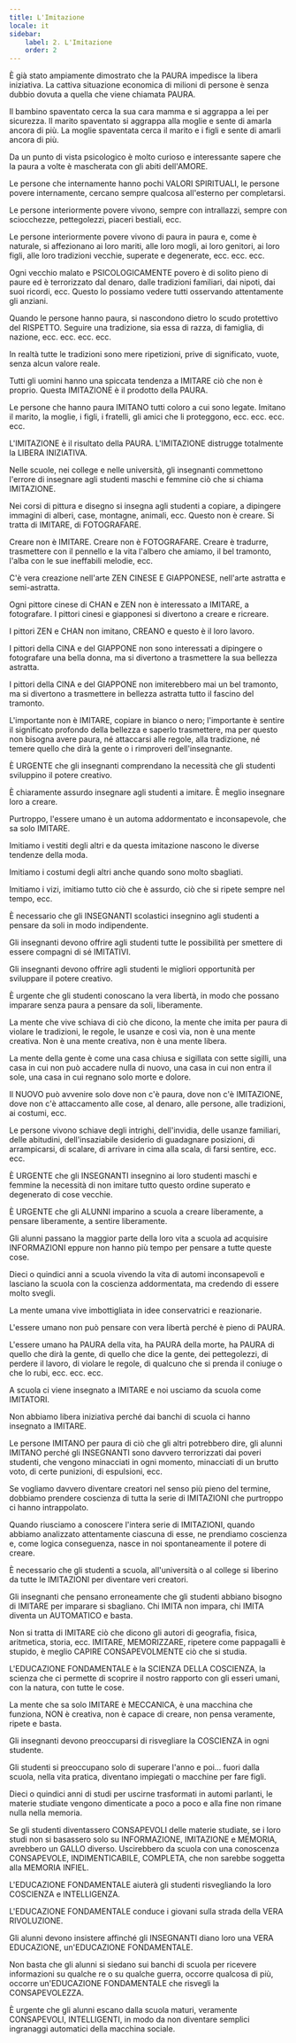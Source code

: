 ```yaml
---
title: L'Imitazione
locale: it
sidebar:
    label: 2. L'Imitazione
    order: 2
---
```

È già stato ampiamente dimostrato che la PAURA impedisce la libera iniziativa. La cattiva situazione economica di milioni di persone è senza dubbio dovuta a quella che viene chiamata PAURA.

Il bambino spaventato cerca la sua cara mamma e si aggrappa a lei per sicurezza. Il marito spaventato si aggrappa alla moglie e sente di amarla ancora di più. La moglie spaventata cerca il marito e i figli e sente di amarli ancora di più.

Da un punto di vista psicologico è molto curioso e interessante sapere che la paura a volte è mascherata con gli abiti dell'AMORE.

Le persone che internamente hanno pochi VALORI SPIRITUALI, le persone povere internamente, cercano sempre qualcosa all'esterno per completarsi.

Le persone interiormente povere vivono, sempre con intrallazzi, sempre con sciocchezze, pettegolezzi, piaceri bestiali, ecc.

Le persone interiormente povere vivono di paura in paura e, come è naturale, si affezionano ai loro mariti, alle loro mogli, ai loro genitori, ai loro figli, alle loro tradizioni vecchie, superate e degenerate, ecc. ecc. ecc.

Ogni vecchio malato e PSICOLOGICAMENTE povero è di solito pieno di paure ed è terrorizzato dal denaro, dalle tradizioni familiari, dai nipoti, dai suoi ricordi, ecc. Questo lo possiamo vedere tutti osservando attentamente gli anziani.

Quando le persone hanno paura, si nascondono dietro lo scudo protettivo del RISPETTO. Seguire una tradizione, sia essa di razza, di famiglia, di nazione, ecc. ecc. ecc. ecc.

In realtà tutte le tradizioni sono mere ripetizioni, prive di significato, vuote, senza alcun valore reale.

Tutti gli uomini hanno una spiccata tendenza a IMITARE ciò che non è proprio. Questa IMITAZIONE è il prodotto della PAURA.

Le persone che hanno paura IMITANO tutti coloro a cui sono legate. Imitano il marito, la moglie, i figli, i fratelli, gli amici che li proteggono, ecc. ecc. ecc. ecc.

L'IMITAZIONE è il risultato della PAURA. L'IMITAZIONE distrugge totalmente la LIBERA INIZIATIVA.

Nelle scuole, nei college e nelle università, gli insegnanti commettono l'errore di insegnare agli studenti maschi e femmine ciò che si chiama IMITAZIONE.

Nei corsi di pittura e disegno si insegna agli studenti a copiare, a dipingere immagini di alberi, case, montagne, animali, ecc. Questo non è creare. Si tratta di IMITARE, di FOTOGRAFARE.

Creare non è IMITARE. Creare non è FOTOGRAFARE. Creare è tradurre, trasmettere con il pennello e la vita l'albero che amiamo, il bel tramonto, l'alba con le sue ineffabili melodie, ecc.

C'è vera creazione nell'arte ZEN CINESE E GIAPPONESE, nell'arte astratta e semi-astratta.

Ogni pittore cinese di CHAN e ZEN non è interessato a IMITARE, a fotografare. I pittori cinesi e giapponesi si divertono a creare e ricreare.

I pittori ZEN e CHAN non imitano, CREANO e questo è il loro lavoro.

I pittori della CINA e del GIAPPONE non sono interessati a dipingere o fotografare una bella donna, ma si divertono a trasmettere la sua bellezza astratta.

I pittori della CINA e del GIAPPONE non imiterebbero mai un bel tramonto, ma si divertono a trasmettere in bellezza astratta tutto il fascino del tramonto.

L'importante non è IMITARE, copiare in bianco o nero; l'importante è sentire il significato profondo della bellezza e saperlo trasmettere, ma per questo non bisogna avere paura, né attaccarsi alle regole, alla tradizione, né temere quello che dirà la gente o i rimproveri dell'insegnante.

È URGENTE che gli insegnanti comprendano la necessità che gli studenti sviluppino il potere creativo.

È chiaramente assurdo insegnare agli studenti a imitare. È meglio insegnare loro a creare.

Purtroppo, l'essere umano è un automa addormentato e inconsapevole, che sa solo IMITARE.

Imitiamo i vestiti degli altri e da questa imitazione nascono le diverse tendenze della moda.

Imitiamo i costumi degli altri anche quando sono molto sbagliati.

Imitiamo i vizi, imitiamo tutto ciò che è assurdo, ciò che si ripete sempre nel tempo, ecc.

È necessario che gli INSEGNANTI scolastici insegnino agli studenti a pensare da soli in modo indipendente.

Gli insegnanti devono offrire agli studenti tutte le possibilità per smettere di essere compagni di sé IMITATIVI.

Gli insegnanti devono offrire agli studenti le migliori opportunità per sviluppare il potere creativo.

È urgente che gli studenti conoscano la vera libertà, in modo che possano imparare senza paura a pensare da soli, liberamente.

La mente che vive schiava di ciò che dicono, la mente che imita per paura di violare le tradizioni, le regole, le usanze e così via, non è una mente creativa. Non è una mente creativa, non è una mente libera.

La mente della gente è come una casa chiusa e sigillata con sette sigilli, una casa in cui non può accadere nulla di nuovo, una casa in cui non entra il sole, una casa in cui regnano solo morte e dolore.

Il NUOVO può avvenire solo dove non c'è paura, dove non c'è IMITAZIONE, dove non c'è attaccamento alle cose, al denaro, alle persone, alle tradizioni, ai costumi, ecc.

Le persone vivono schiave degli intrighi, dell'invidia, delle usanze familiari, delle abitudini, dell'insaziabile desiderio di guadagnare posizioni, di arrampicarsi, di scalare, di arrivare in cima alla scala, di farsi sentire, ecc. ecc.

È URGENTE che gli INSEGNANTI insegnino ai loro studenti maschi e femmine la necessità di non imitare tutto questo ordine superato e degenerato di cose vecchie.

È URGENTE che gli ALUNNI imparino a scuola a creare liberamente, a pensare liberamente, a sentire liberamente.

Gli alunni passano la maggior parte della loro vita a scuola ad acquisire INFORMAZIONI eppure non hanno più tempo per pensare a tutte queste cose.

Dieci o quindici anni a scuola vivendo la vita di automi inconsapevoli e lasciano la scuola con la coscienza addormentata, ma credendo di essere molto svegli.

La mente umana vive imbottigliata in idee conservatrici e reazionarie.

L'essere umano non può pensare con vera libertà perché è pieno di PAURA.

L'essere umano ha PAURA della vita, ha PAURA della morte, ha PAURA di quello che dirà la gente, di quello che dice la gente, dei pettegolezzi, di perdere il lavoro, di violare le regole, di qualcuno che si prenda il coniuge o che lo rubi, ecc. ecc. ecc.

A scuola ci viene insegnato a IMITARE e noi usciamo da scuola come IMITATORI.

Non abbiamo libera iniziativa perché dai banchi di scuola ci hanno insegnato a IMITARE.

Le persone IMITANO per paura di ciò che gli altri potrebbero dire, gli alunni IMITANO perché gli INSEGNANTI sono davvero terrorizzati dai poveri studenti, che vengono minacciati in ogni momento, minacciati di un brutto voto, di certe punizioni, di espulsioni, ecc.

Se vogliamo davvero diventare creatori nel senso più pieno del termine, dobbiamo prendere coscienza di tutta la serie di IMITAZIONI che purtroppo ci hanno intrappolato.

Quando riusciamo a conoscere l'intera serie di IMITAZIONI, quando abbiamo analizzato attentamente ciascuna di esse, ne prendiamo coscienza e, come logica conseguenza, nasce in noi spontaneamente il potere di creare.

È necessario che gli studenti a scuola, all'università o al college si liberino da tutte le IMITAZIONI per diventare veri creatori.

Gli insegnanti che pensano erroneamente che gli studenti abbiano bisogno di IMITARE per imparare si sbagliano. Chi IMITA non impara, chi IMITA diventa un AUTOMATICO e basta.

Non si tratta di IMITARE ciò che dicono gli autori di geografia, fisica, aritmetica, storia, ecc. IMITARE, MEMORIZZARE, ripetere come pappagalli è stupido, è meglio CAPIRE CONSAPEVOLMENTE ciò che si studia.

L'EDUCAZIONE FONDAMENTALE è la SCIENZA DELLA COSCIENZA, la scienza che ci permette di scoprire il nostro rapporto con gli esseri umani, con la natura, con tutte le cose.

La mente che sa solo IMITARE è MECCANICA, è una macchina che funziona, NON è creativa, non è capace di creare, non pensa veramente, ripete e basta.

Gli insegnanti devono preoccuparsi di risvegliare la COSCIENZA in ogni studente.

Gli studenti si preoccupano solo di superare l'anno e poi... fuori dalla scuola, nella vita pratica, diventano impiegati o macchine per fare figli.

Dieci o quindici anni di studi per uscirne trasformati in automi parlanti, le materie studiate vengono dimenticate a poco a poco e alla fine non rimane nulla nella memoria.

Se gli studenti diventassero CONSAPEVOLI delle materie studiate, se i loro studi non si basassero solo su INFORMAZIONE, IMITAZIONE e MEMORIA, avrebbero un GALLO diverso. Uscirebbero da scuola con una conoscenza CONSAPEVOLE, INDIMENTICABILE, COMPLETA, che non sarebbe soggetta alla MEMORIA INFIEL.

L'EDUCAZIONE FONDAMENTALE aiuterà gli studenti risvegliando la loro COSCIENZA e INTELLIGENZA.

L'EDUCAZIONE FONDAMENTALE conduce i giovani sulla strada della VERA RIVOLUZIONE.

Gli alunni devono insistere affinché gli INSEGNANTI diano loro una VERA EDUCAZIONE, un'EDUCAZIONE FONDAMENTALE.

Non basta che gli alunni si siedano sui banchi di scuola per ricevere informazioni su qualche re o su qualche guerra, occorre qualcosa di più, occorre un'EDUCAZIONE FONDAMENTALE che risvegli la CONSAPEVOLEZZA.

È urgente che gli alunni escano dalla scuola maturi, veramente CONSAPEVOLI, INTELLIGENTI, in modo da non diventare semplici ingranaggi automatici della macchina sociale.
